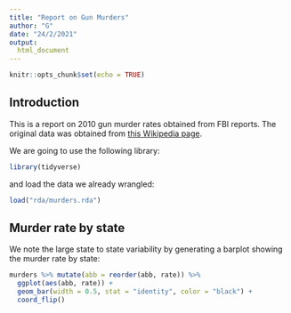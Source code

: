 ```yaml
---
title: "Report on Gun Murders"
author: "G"
date: "24/2/2021"
output:
  html_document
---
```


```r
knitr::opts_chunk$set(echo = TRUE)
```

## Introduction
This is a report on 2010 gun murder rates obtained from FBI reports. The original data was obtained from [this Wikipedia page](https://en.wikipedia.org/wiki/Murder_in_the_United_States_by_state).

We are going to use the following library:
```r
library(tidyverse)
```
and load the data we already wrangled:
```r
load("rda/murders.rda")
```
## Murder rate by state 

We note the large state to state variability by generating a barplot showing the murder rate by state:
```r
murders %>% mutate(abb = reorder(abb, rate)) %>%
  ggplot(aes(abb, rate)) +
  geom_bar(width = 0.5, stat = "identity", color = "black") +
  coord_flip()
```

